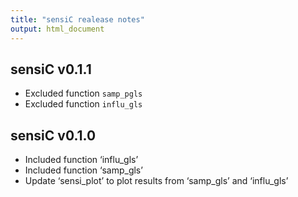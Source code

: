 ```yaml
---
title: "sensiC realease notes"
output: html_document
---
```

## sensiC v0.1.1
* Excluded function `samp_pgls`
* Excluded function `influ_gls`

## sensiC v0.1.0
* Included function 'influ_gls'
* Included function 'samp_gls'
* Update 'sensi_plot' to plot results from 'samp_gls' and 'influ_gls'
